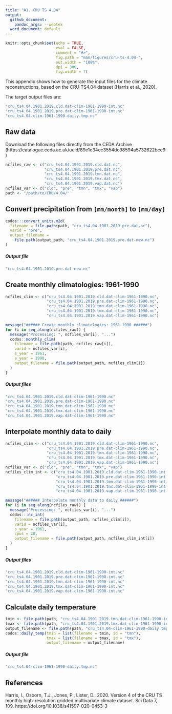 ```yaml
---
title: "A1. CRU TS 4.04"
output: 
  github_document:
    pandoc_args: --webtex
  word_document: default
---
```


```r
knitr::opts_chunk$set(echo = TRUE, 
                      eval = FALSE,
                      comment = "#>",
                      fig.path = "man/figures/cru-ts-4.04-",
                      out.width = "100%",
                      dpi = 300, 
                      fig.width = 7)
```

This appendix shows how to generate the input files for the climate reconstructions, 
based on the CRU TS4.04 dataset (Harris et al., 2020).

The target output files are:
```bash
"cru_ts4.04.1901.2019.cld.dat-clim-1961-1990-int.nc"
"cru_ts4.04.1901.2019.pre.dat-clim-1961-1990-int.nc"
"cru_ts4.04-clim-1961-1990-daily.tmp.nc"
```

## Raw data
Download the following files directly from the CEDA Archive (https://catalogue.ceda.ac.uk/uuid/89e1e34ec3554dc98594a5732622bce9) 
```r
ncfiles_raw <- c("cru_ts4.04.1901.2019.cld.dat.nc",
                 "cru_ts4.04.1901.2019.pre.dat.nc",
                 "cru_ts4.04.1901.2019.tmn.dat.nc",
                 "cru_ts4.04.1901.2019.tmx.dat.nc",
                 "cru_ts4.04.1901.2019.vap.dat.nc")
ncfiles_var <- c("cld", "pre", "tmn", "tmx", "vap")
path <- "/path/to/CRU/4.04/"
```

## Convert precipitation from `[mm/month]` to `[mm/day]`
```r
codos:::convert_units.m2d(
  filename = file.path(path, "cru_ts4.04.1901.2019.pre.dat.nc"),
  varid = "pre",
  output_filename =
    file.path(output_path, "cru_ts4.04.1901.2019.pre.dat-new.nc")
)
```
##### Output file
```bash
"cru_ts4.04.1901.2019.pre.dat-new.nc"
```

## Create monthly climatologies: 1961-1990
```r
ncfiles_clim <- c("cru_ts4.04.1901.2019.cld.dat-clim-1961-1990.nc",
                  "cru_ts4.04.1901.2019.pre.dat-clim-1961-1990.nc",
                  "cru_ts4.04.1901.2019.tmn.dat-clim-1961-1990.nc",
                  "cru_ts4.04.1901.2019.tmx.dat-clim-1961-1990.nc",
                  "cru_ts4.04.1901.2019.vap.dat-clim-1961-1990.nc")

message("###### Create monthly climatologies: 1961-1990 ######")
for (i in seq_along(ncfiles_raw)) {
  message("Processing: ", ncfiles_var[i], "...")
  codos::monthly_clim(
    filename = file.path(path, ncfiles_raw[i]),
    varid = ncfiles_var[i],
    s_year = 1961,
    e_year = 1990,
    output_filename = file.path(output_path, ncfiles_clim[i])
  )
}
```

##### Output files
```bash
"cru_ts4.04.1901.2019.cld.dat-clim-1961-1990.nc"
"cru_ts4.04.1901.2019.pre.dat-clim-1961-1990.nc"
"cru_ts4.04.1901.2019.tmn.dat-clim-1961-1990.nc"
"cru_ts4.04.1901.2019.tmx.dat-clim-1961-1990.nc"
"cru_ts4.04.1901.2019.vap.dat-clim-1961-1990.nc"
```

## Interpolate monthly data to daily
```r
ncfiles_clim <- c("cru_ts4.04.1901.2019.cld.dat-clim-1961-1990.nc",
                  "cru_ts4.04.1901.2019.pre.dat-clim-1961-1990.nc",
                  "cru_ts4.04.1901.2019.tmn.dat-clim-1961-1990.nc",
                  "cru_ts4.04.1901.2019.tmx.dat-clim-1961-1990.nc",
                  "cru_ts4.04.1901.2019.vap.dat-clim-1961-1990.nc")
ncfiles_var <- c("cld", "pre", "tmn", "tmx", "vap")
ncfiles_clim_int <- c("cru_ts4.04.1901.2019.cld.dat-clim-1961-1990-int.nc",
                      "cru_ts4.04.1901.2019.pre.dat-clim-1961-1990-int.nc",
                      "cru_ts4.04.1901.2019.tmn.dat-clim-1961-1990-int.nc",
                      "cru_ts4.04.1901.2019.tmx.dat-clim-1961-1990-int.nc",
                      "cru_ts4.04.1901.2019.vap.dat-clim-1961-1990-int.nc")

message("###### Interpolate monthly data to daily ######")
for (i in seq_along(ncfiles_raw)) {
  message("Processing: ", ncfiles_var[i], "...")
  codos:::nc_int(
    filename = file.path(output_path, ncfiles_clim[i]),
    varid = ncfiles_var[i],
    s_year = 1961,
    cpus = 20,
    output_filename = file.path(output_path, ncfiles_clim_int[i])
  )
}
```

##### Output files
```bash
"cru_ts4.04.1901.2019.cld.dat-clim-1961-1990-int.nc"
"cru_ts4.04.1901.2019.pre.dat-clim-1961-1990-int.nc"
"cru_ts4.04.1901.2019.tmn.dat-clim-1961-1990-int.nc"
"cru_ts4.04.1901.2019.tmx.dat-clim-1961-1990-int.nc"
"cru_ts4.04.1901.2019.vap.dat-clim-1961-1990-int.nc"
```

## Calculate daily temperature
```r
tmin <- file.path(path, "cru_ts4.04.1901.2019.tmn.dat-clim-1961-1990-int.nc")
tmax <- file.path(path, "cru_ts4.04.1901.2019.tmx.dat-clim-1961-1990-int.nc")
output_filename <- file.path(path, "cru_ts4.04-clim-1961-1990-daily.tmp.nc")
codos::daily_temp(tmin = list(filename = tmin, id = "tmn"),
                  tmax = list(filename = tmax, id = "tmx"),
                  output_filename = output_filename)
```

##### Output file
```bash
"cru_ts4.04-clim-1961-1990-daily.tmp.nc"
```


## References
Harris, I., Osborn, T.J., Jones, P., Lister, D., 2020. Version 4 of the CRU TS monthly high-resolution gridded multivariate climate dataset. Sci Data 7, 109. https://doi.org/10.1038/s41597-020-0453-3

